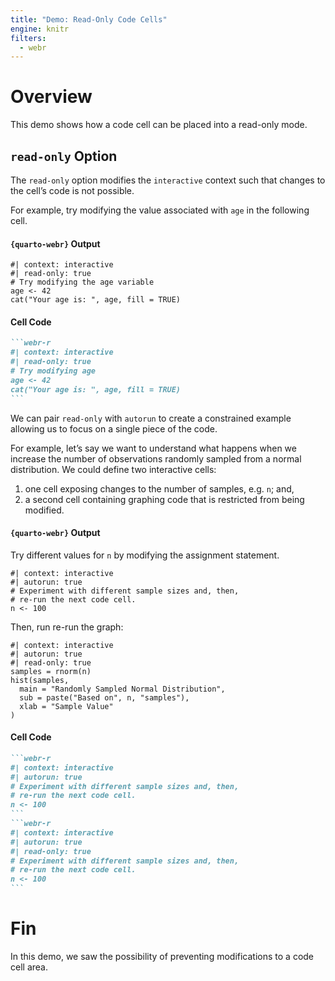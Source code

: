 ```yaml
---
title: "Demo: Read-Only Code Cells"
engine: knitr
filters:
  - webr
---
```


# Overview

This demo shows how a code cell can be placed into a read-only mode. 

## `read-only` Option

The `read-only` option modifies the `interactive` context such that changes to the cell's code is not possible. 

For example, try modifying the value associated with `age` in the following cell. 

:::  {.panel-tabset group="readOnlyExmple"}
#### `{quarto-webr}` Output
```webr-r
#| context: interactive
#| read-only: true
# Try modifying the age variable
age <- 42
cat("Your age is: ", age, fill = TRUE)
```
#### Cell Code
````md
```webr-r
#| context: interactive
#| read-only: true
# Try modifying age
age <- 42
cat("Your age is: ", age, fill = TRUE)
```
````
:::

We can pair `read-only` with `autorun` to create a constrained example allowing us to focus on a single piece of the code. 

For example, let's say we want to understand what happens when we increase the number of observations randomly sampled from a normal distribution. We could define two interactive cells:

1. one cell exposing changes to the number of samples, e.g. `n`; and,
2. a second cell containing graphing code that is restricted from being modified.


:::  {.panel-tabset group="readOnlyExmple"}
#### `{quarto-webr}` Output

Try different values for `n` by modifying the assignment statement.
```webr-r
#| context: interactive
#| autorun: true
# Experiment with different sample sizes and, then,
# re-run the next code cell.
n <- 100
```

Then, run re-run the graph:
```webr-r
#| context: interactive
#| autorun: true
#| read-only: true
samples = rnorm(n)
hist(samples,
  main = "Randomly Sampled Normal Distribution",
  sub = paste("Based on", n, "samples"),
  xlab = "Sample Value"
)
```

#### Cell Code
````md
```webr-r
#| context: interactive
#| autorun: true
# Experiment with different sample sizes and, then,
# re-run the next code cell.
n <- 100
```
```webr-r
#| context: interactive
#| autorun: true
#| read-only: true
# Experiment with different sample sizes and, then,
# re-run the next code cell.
n <- 100
```
````
:::

# Fin

In this demo, we saw the possibility of preventing modifications to a code cell area. 
